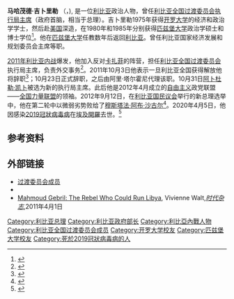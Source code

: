 {{Infobox Officeholder
|name        = 马哈茂德·吉卜里勒<br/>محمود جبريل
|image       = Mahmoud Jibril - World Economic Forum Special Meeting on Economic Growth and Job Creation in the Arab World.jpg
|caption     = 2011年10月22日于[[约旦|约旦]]举办的[[世界经济论坛|世界经济论坛]]特别会议上
|office      = [[利比亚|利比亚]][[全国过渡委员会|全国过渡委员会]][[利比亚政府首脑列表|执行局主席]]
|head        = [[穆斯塔法·阿卜杜勒·贾利勒|穆斯塔法·阿卜杜勒·贾利勒]]
|vicechairman = 阿里·阿卜杜勒阿齐兹·伊萨维<br>阿里·塔尔霍尼
|term_start  = 2011年3月23日
|term_end    = 2011年10月23日
|predecessor = 
|successor   = 阿里·塔尔霍尼 (代理)
|birth_date  = {{birth date|1952|5|28}}
|birth_place = {{flag|利比亚王国}}[[拜尼沃利德|拜尼沃利德]]
|nationality = {{LBY}}
|death_date  = {{death date and age|2020|4|5|1952|5|28|df=y}}
|death_place = {{EGY}}[[开罗|开罗]]
|party       = [[全国力量联盟|全国力量联盟]]
|alma_mater  = [[开罗大学|开罗大学]]<br>[[匹兹堡大学|匹兹堡大学]]
|religion    = [[伊斯兰教|伊斯兰教]]
}}
'''马哈茂德·吉卜里勒''' （{{lang-ar|محمود جبريل}}，{{bd|1952年|5月28日|2020年|4月5日|Jibril, Mahmoud}}), 是一位[[利比亚|利比亚]]政治人物，曾任[[利比亚全国过渡委员会|利比亚全国过渡委员会]][[利比亚政府首脑列表|执行局主席]]（政府首脑，相当于总理）。吉卜里勒1975年获得[[开罗大学|开罗大学]]的经济和政治学学士，然后赴[[美国|美国]]深造，在1980年和1985年分别获得[[匹兹堡大学|匹兹堡大学]]政治学硕士和博士学位<ref>{{cite book | url=http://digital.library.pitt.edu/cgi-bin/t/text/pageviewer-idx?c=pittcommence;idno=1985e49956;seq=0024 | title=University of Pittsburgh Commencement, 1985 | date=1985-04-28 | publisher=University of Pittsburgh | location=Pittsburgh, PA | page=22 | accessdate=2011-04-07 | archive-date=2012-09-21 | archive-url=https://web.archive.org/web/20120921032702/http://digital.library.pitt.edu/cgi-bin/t/text/pageviewer-idx?c=pittcommence;idno=1985e49956;seq=0024 | dead-url=no }}</ref>。他在[[匹兹堡大学|匹兹堡大学]]任教数年后返回[[利比亚|利比亚]]。曾任利比亚国家经济发展和规划委员会主席等职。

[[2011年利比亚内战|2011年利比亚内战]]爆发，他加入反对[[卡扎菲|卡扎菲]]的阵营，担任[[利比亚全国过渡委员会|利比亚全国过渡委员会]]执行局主席，负责外交事务<ref>{{cite web|url=http://news.sina.com.cn/w/2011-07-10/165222788961.shtml|title=马哈茂德？吉卜里勒--才华横溢的美国海归|publisher=新浪|language=中文|date=2011-07-10 |accessdate=2011-08-22}}</ref>。2011年10月3日他表示一旦利比亚全国获得解放他将辞职<ref>{{Cite web |url=http://english.aljazeera.net/news/africa/2011/10/2011103124138235256.html |title=存档副本 |accessdate=2011-11-21 |archive-date=2011-11-01 |archive-url=https://web.archive.org/web/20111101163706/http://english.aljazeera.net/news/africa/2011/10/2011103124138235256.html |dead-url=no }}</ref>；10月23日正式辞职，之后由阿里·塔尔霍尼代理该职。10月31日[[阿卜杜勒·凯卜|阿卜杜勒·凯卜]]被选为新的执行局主席。此后他是2012年4月成立的[[自由主义|自由主义]]政党联盟——[[全国力量联盟|全国力量联盟]]的领袖。2012年9月12日，在[[利比亚国民议会|利比亚国民议会]]举行的新总理选举中，他在第二轮中以微弱劣势败给了[[穆斯塔法·阿布·沙古尔|穆斯塔法·阿布·沙古尔]]<ref>{{cite web |url=http://china.zjol.com.cn/05world/system/2012/09/13/018808793.shtml |language= |title=利比亚选举过渡政府副总理沙古尔为新政府总理 |publisher=浙江在线 |date=2012年9月13日 |accessdate= |archive-date=2016年3月4日 |archive-url=https://web.archive.org/web/20160304193456/http://china.zjol.com.cn/05world/system/2012/09/13/018808793.shtml |dead-url=no }}</ref>。2020年4月5日，他因感染[[2019冠狀病毒病|2019冠狀病毒病]]在[[埃及|埃及]][[開羅|開羅]]去世。<ref>{{Cite web |url=http://en.alwasat.ly/news/libya/279080 |title=Former Libyan PM Mahmoud Jibril has died from complications related to coronavirus |accessdate=2020-04-05 |archive-date=2020-04-11 |archive-url=https://web.archive.org/web/20200411050406/http://en.alwasat.ly/news/libya/279080 |dead-url=no }}</ref>

==参考资料==
{{reflist}}

==外部链接==
*[https://web.archive.org/web/20110310094316/http://ntclibya.org/english/council-members/ 过渡委员会成员]
*{{Worldcat id|lccn-n87-944302}}
*[http://www.time.com/time/world/article/0,8599,2062617,00.html Mahmoud Gebril: The Rebel Who Could Run Libya], Vivienne Walt,''[[时代杂志|时代杂志]]'',2011年4月1日

{{利比亚政府首脑}}
{{DEFAULTSORT:Jibril, Mahmoud}}
[[Category:利比亚总理|Category:利比亚总理]]
[[Category:利比亚政府部长|Category:利比亚政府部长]]
[[Category:利比亞內戰人物|Category:利比亞內戰人物]]
[[Category:利比亚全国过渡委员会成员|Category:利比亚全国过渡委员会成员]]
[[Category:开罗大学校友|Category:开罗大学校友]]
[[Category:匹兹堡大学校友|Category:匹兹堡大学校友]]
[[Category:死於2019冠狀病毒病的人|Category:死於2019冠狀病毒病的人]]